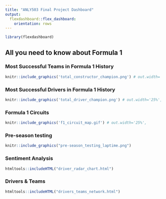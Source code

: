 ```yaml
---
title: "ANLY503 Final Project Dashboard"
output: 
  flexdashboard::flex_dashboard:
    orientation: rows
---
```


```r
library(flexdashboard)
```

All you need to know about Formula 1 {.tabset}
------------------
### Most Successful Teams in Formula 1 History

```r
knitr::include_graphics('total_constructor_champion.png') # out.width='25%', 
```


### Most Successful Drivers in Formula 1 History
```r
knitr::include_graphics('total_driver_champion.png') # out.width='25%', 
```


### Formula 1 Circuits
```r
knitr::include_graphics('f1_circuit_map.gif') # out.width='25%', 
```

### Pre-season testing

```r
knitr::include_graphics("pre-season_testing_laptime.png")
```

### Sentiment Analysis

```r
htmltools::includeHTML("driver_radar_chart.html")
```

### Drivers & Teams
```r
htmltools::includeHTML("drivers_teams_network.html")
```


